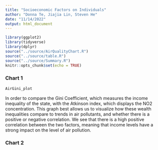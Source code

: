 ```yaml
---
title: "Socioeconomic Factors on Individuals"
author: "Donna Te, Jiajia Lin, Steven He"
date: "11/14/2022"
output: html_document
---
```


```r
library(ggplot2)
library(tidyverse)
library(dplyr)
source("../source/AirQualityChart.R")
source("../source/table.R")
source("../source/Summary.R")
knitr::opts_chunk$set(echo = TRUE)
```


### Chart 1
```r
AirGini_plot
```

In order to compare the Gini Coefficient, which measures the income inequality of the state, with the 
Atkinson index, which displays the NO2 concentration. This graph best allows us to visualize how these 
wealth inequalities compare to trends in air pollutants, and whether there is a positive or negative
correlation. We see that there is a high positive correlation between the two factors, meaning that income levels have a strong impact on the level of air pollution. 

### Chart 2
